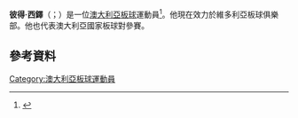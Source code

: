 {{expand|time=2015-07-16T04:38:08+00:00}}
{{Orphan|time=2015-07-16T03:18:00+00:00}}

'''彼得·西鐸'''（{{lang-en|Peter Siddle}}；{{bd|1984年|11月25日}}）是一位[[澳大利亞|澳大利亞]][[板球|板球]]運動員<ref>{{cite web|title=Peter Siddle|url=http://www.cricket.com.au/teams/australia-men/the-squad/peter-siddle|work=cricket.com.au|publisher=[[Cricket_Australia|Cricket Australia]]|accessdate=15 January 2014|deadurl=yes|archiveurl=https://web.archive.org/web/20140116155613/http://www.cricket.com.au/teams/australia-men/the-squad/peter-siddle|archivedate=2014年1月16日}}</ref>。他現在效力於維多利亞板球俱樂部。他也代表澳大利亞國家板球對參賽。
==參考資料==
{{Reflist}}

[[Category:澳大利亞板球運動員|Category:澳大利亞板球運動員]]